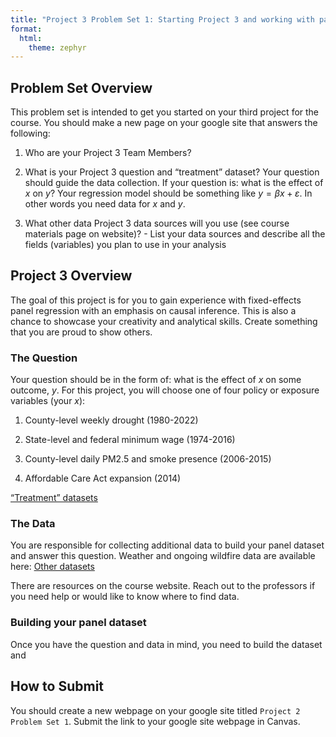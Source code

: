```yaml
---
title: "Project 3 Problem Set 1: Starting Project 3 and working with panel data"
format: 
  html:
    theme: zephyr
---
```

## Problem Set Overview

This problem set is intended to get you started on your third project for the course. You should make a new page on your google site that answers the following:

1. Who are your Project 3 Team Members?

2. What is your Project 3 question and "treatment" dataset?  Your question should guide the data collection.  If your question is: what is the effect of $x$ on $y$? Your regression model should be something like $y=\beta x + \varepsilon$.  In other words you need data for $x$ and $y$.

3. What other data Project 3 data sources will you use (see course materials page on website)? - List your data sources and describe all the fields (variables) you plan to use in your analysis



## Project 3 Overview

The goal of this project is for you to gain experience with fixed-effects panel regression with an emphasis on causal inference. This is also a chance to showcase your creativity and analytical skills. Create something that you are proud to show others.


### The Question

Your question should be in the form of: what is the effect of $x$ on some outcome, $y$. For this project, you will choose one of four policy or exposure variables (your $x$):

1. County-level weekly drought (1980-2022)

2. State-level and federal minimum wage (1974-2016)

3. County-level daily PM2.5 and smoke presence (2006-2015)

4. Affordable Care Act expansion (2014)

["Treatment" datasets](https://colostate-my.sharepoint.com/:f:/g/personal/jbayham_colostate_edu/Ene2gKXT9QBMr5Zb383dEeYBmvLFvFZR6PTwxUcGNza_0g?e=gwtVHm)

### The Data

You are responsible for collecting additional data to build your panel dataset and answer this question. Weather and ongoing wildfire data are available here: [Other datasets](https://colostate-my.sharepoint.com/:f:/g/personal/jbayham_colostate_edu/EsuPJcqiDPZFu0qJ-JONVLcB1gnp08EAm2LuTPAHVz2yqA?e=IsLJkA)

There are resources on the course website. Reach out to the professors if you need help or would like to know where to find data.


### Building your panel dataset

Once you have the question and data in mind, you need to build the dataset and 



## How to Submit

You should create a new webpage on your google site titled `Project 2 Problem Set 1`. Submit the link to your google site webpage in Canvas.